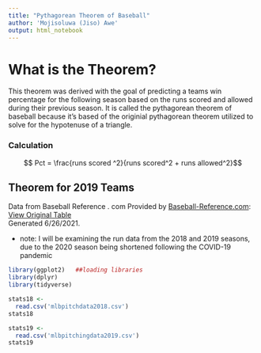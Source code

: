 ```yaml
---
title: "Pythagorean Theorem of Baseball"
author: 'Mojisoluwa (Jiso) Awe'
output: html_notebook
---
```


# What is the Theorem?
This theorem was derived with the goal of predicting a teams win percentage for the following season based on the runs scored and allowed during their previous season. It is called the pythagorean theorem of baseball because it's based of the originial pythagorean theorem utilized to solve for the hypotenuse of a triangle.


### Calculation

$$ Pct =  \frac{runs scored ^2}{runs scored^2 + runs allowed^2}$$


## Theorem for 2019 Teams

Data from Baseball Reference . com
 Provided by <a href="https://www.sports-reference.com/sharing.html?utm_source=direct&utm_medium=Share&utm_campaign=ShareTool">Baseball-Reference.com</a>: <a href="https://www.baseball-reference.com/leagues/majors/2019.shtml?sr&utm_source=direct&utm_medium=Share&utm_campaign=ShareTool#teams_standard_pitching">View Original Table</a><br>Generated 6/26/2021.

* note: I will be examining the run data from the 2018 and 2019 seasons, due to the 2020 season being shortened following the COVID-19 pandemic

```r
library(ggplot2)   ##loading libraries
library(dplyr)
library(tidyverse)
```


```r
stats18 <-
  read.csv('mlbpitchdata2018.csv')
stats18
```



```r
stats19 <-
  read.csv('mlbpitchingdata2019.csv')
stats19

```


